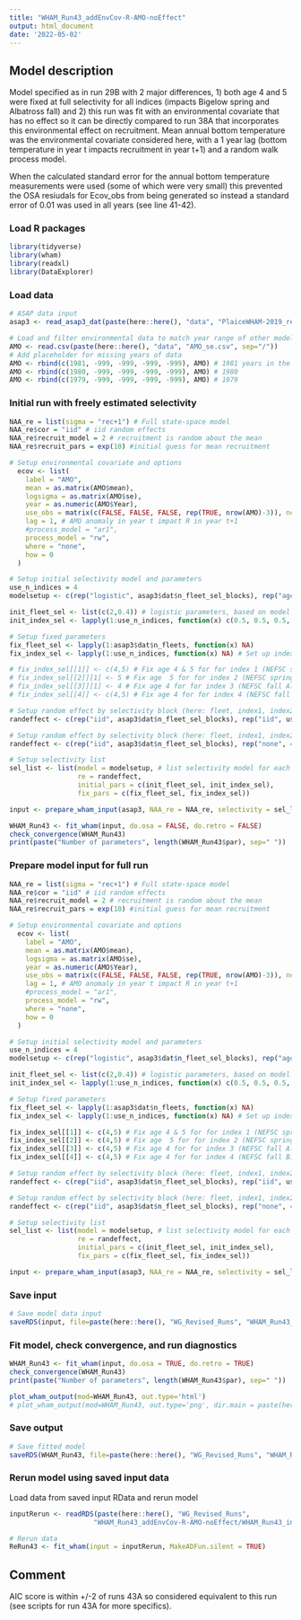 ```yaml
---
title: "WHAM_Run43_addEnvCov-R-AMO-noEffect"
output: html_document
date: '2022-05-02'
---
```


## Model description
Model specified as in run 29B with 2 major differences, 1) both age 4 and 5 were fixed at full selectivity for all indices (impacts Bigelow spring and Albatross fall) and 2) this run was fit with an environmental covariate that has no effect so it can be directly compared to run 38A that incorporates this environmental effect on recruitment. Mean annual bottom temperature was the environmental covariate considered here, with a 1 year lag (bottom temperature in year t impacts recruitment in year t+1) and a random walk process model.

When the calculated standard error for the annual bottom temperature measurements were used (some of which were very small) this prevented the OSA resiudals for Ecov_obs from being generated so instead a standard error of 0.01 was used in all years (see line 41-42). 

### Load R packages
```r
library(tidyverse)
library(wham)
library(readxl)
library(DataExplorer)
```

### Load data
```r
# ASAP data input
asap3 <- read_asap3_dat(paste(here::here(), "data", "PlaiceWHAM-2019_revised_NEFSC-LW-WAA_splitNEFSC-BigUnit.DAT", sep="/"))

# Load and filter environmental data to match year range of other model data
AMO <- read.csv(paste(here::here(), "data", "AMO_se.csv", sep="/"))
# Add placeholder for missing years of data
AMO <- rbind(c(1981, -999, -999, -999, -999), AMO) # 1981 years in the wrong order will cause R to bomb
AMO <- rbind(c(1980, -999, -999, -999, -999), AMO) # 1980
AMO <- rbind(c(1979, -999, -999, -999, -999), AMO) # 1979
```

### Initial run with freely estimated selectivity
```r
NAA_re = list(sigma = "rec+1") # Full state-space model
NAA_re$cor = "iid" # iid random effects
NAA_re$recruit_model = 2 # recruitment is random about the mean
NAA_re$recruit_pars = exp(10) #initial guess for mean recruitment

# Setup environmental covariate and options
  ecov <- list(
    label = "AMO",
    mean = as.matrix(AMO$mean),
    logsigma = as.matrix(AMO$se),
    year = as.numeric(AMO$Year),
    use_obs = matrix(c(FALSE, FALSE, FALSE, rep(TRUE, nrow(AMO)-3)), ncol = 1, nrow=nrow(AMO)), # use all obs except the first 3 (no data 1979, 1980, and 1981 not full year of data in 1981) 
    lag = 1, # AMO anomaly in year t impact R in year t+1
    #process_model = "ar1",
    process_model = "rw",
    where = "none", 
    how = 0 
  )

# Setup initial selectivity model and parameters
use_n_indices = 4
modelsetup <- c(rep("logistic", asap3$dat$n_fleet_sel_blocks), rep("age-specific", use_n_indices))

init_fleet_sel <- list(c(2,0.4)) # logistic parameters, based on model type
init_index_sel <- lapply(1:use_n_indices, function(x) c(0.5, 0.5, 0.5, 1, 1, 0.5, 0.5, 0.5, 0.5, 0.5, 0.5))

# Setup fixed parameters
fix_fleet_sel <- lapply(1:asap3$dat$n_fleets, function(x) NA) 
fix_index_sel <- lapply(1:use_n_indices, function(x) NA) # Set up index object

# fix_index_sel[[1]] <- c(4,5) # Fix age 4 & 5 for for index 1 (NEFSC spring Albatross)
# fix_index_sel[[2]][1] <- 5 # Fix age  5 for for index 2 (NEFSC spring Bigelow)
# fix_index_sel[[3]][1] <- 4 # Fix age 4 for for index 3 (NEFSC fall Albatross)
# fix_index_sel[[4]] <- c(4,5) # Fix age 4 for for index 4 (NEFSC fall Bigelow)

# Setup random effect by selectivity block (here: fleet, index1, index2)
randeffect <- c(rep("iid", asap3$dat$n_fleet_sel_blocks), rep("iid", use_n_indices))

# Setup random effect by selectivity block (here: fleet, index1, index2, index3, index4)
randeffect <- c(rep("iid", asap3$dat$n_fleet_sel_blocks), rep("none", 4)) # Don't include selectivity random effects for any surveys 

# Setup selectivity list
sel_list <- list(model = modelsetup, # list selectivity model for each fleet and index
                 re = randeffect,
                 initial_pars = c(init_fleet_sel, init_index_sel),
                 fix_pars = c(fix_fleet_sel, fix_index_sel))

input <- prepare_wham_input(asap3, NAA_re = NAA_re, selectivity = sel_list, ecov=ecov, model_name = "WHAM_Run43") 

WHAM_Run43 <- fit_wham(input, do.osa = FALSE, do.retro = FALSE) 
check_convergence(WHAM_Run43)
print(paste("Number of parameters", length(WHAM_Run43$par), sep=" "))
```

### Prepare model input for full run
```r
NAA_re = list(sigma = "rec+1") # Full state-space model
NAA_re$cor = "iid" # iid random effects
NAA_re$recruit_model = 2 # recruitment is random about the mean
NAA_re$recruit_pars = exp(10) #initial guess for mean recruitment

# Setup environmental covariate and options
  ecov <- list(
    label = "AMO",
    mean = as.matrix(AMO$mean),
    logsigma = as.matrix(AMO$se),
    year = as.numeric(AMO$Year),
    use_obs = matrix(c(FALSE, FALSE, FALSE, rep(TRUE, nrow(AMO)-3)), ncol = 1, nrow=nrow(AMO)), # use all obs except the first 3 (no data 1979, 1980, and 1981 not full year of data in 1981) 
    lag = 1, # AMO anomaly in year t impact R in year t+1
    #process_model = "ar1",
    process_model = "rw",
    where = "none", 
    how = 0 
  )

# Setup initial selectivity model and parameters
use_n_indices = 4
modelsetup <- c(rep("logistic", asap3$dat$n_fleet_sel_blocks), rep("age-specific", use_n_indices))

init_fleet_sel <- list(c(2,0.4)) # logistic parameters, based on model type
init_index_sel <- lapply(1:use_n_indices, function(x) c(0.5, 0.5, 0.5, 1, 1, 0.5, 0.5, 0.5, 0.5, 0.5, 0.5))

# Setup fixed parameters
fix_fleet_sel <- lapply(1:asap3$dat$n_fleets, function(x) NA) 
fix_index_sel <- lapply(1:use_n_indices, function(x) NA) # Set up index object

fix_index_sel[[1]] <- c(4,5) # Fix age 4 & 5 for for index 1 (NEFSC spring Albatross)
fix_index_sel[[2]] <- c(4,5) # Fix age  5 for for index 2 (NEFSC spring Bigelow)
fix_index_sel[[3]] <- c(4,5) # Fix age 4 for for index 3 (NEFSC fall Albatross)
fix_index_sel[[4]] <- c(4,5) # Fix age 4 for for index 4 (NEFSC fall Bigelow)

# Setup random effect by selectivity block (here: fleet, index1, index2)
randeffect <- c(rep("iid", asap3$dat$n_fleet_sel_blocks), rep("iid", use_n_indices))

# Setup random effect by selectivity block (here: fleet, index1, index2, index3, index4)
randeffect <- c(rep("iid", asap3$dat$n_fleet_sel_blocks), rep("none", 4)) # Don't include selectivity random effects for any surveys 

# Setup selectivity list
sel_list <- list(model = modelsetup, # list selectivity model for each fleet and index
                 re = randeffect,
                 initial_pars = c(init_fleet_sel, init_index_sel),
                 fix_pars = c(fix_fleet_sel, fix_index_sel))

input <- prepare_wham_input(asap3, NAA_re = NAA_re, selectivity = sel_list, ecov=ecov, model_name = "WHAM_Run43") 
```

### Save input
```r
# Save model data input
saveRDS(input, file=paste(here::here(), "WG_Revised_Runs", "WHAM_Run43_addEnvCov-R-AMO-noEffect", "WHAM_Run43_input.rds", sep="/"))
```

### Fit model, check convergence, and run diagnostics
```r
WHAM_Run43 <- fit_wham(input, do.osa = TRUE, do.retro = TRUE) 
check_convergence(WHAM_Run43)
print(paste("Number of parameters", length(WHAM_Run43$par), sep=" "))

plot_wham_output(mod=WHAM_Run43, out.type='html')
# plot_wham_output(mod=WHAM_Run43, out.type='png', dir.main = paste(here::here(), "WHAM_Run43", sep="/"))
```

### Save output
```r
# Save fitted model
saveRDS(WHAM_Run43, file=paste(here::here(), "WG_Revised_Runs", "WHAM_Run43_addEnvCov-R-AMO-noEffect", "WHAM_Run43_model.rds", sep="/"))
```

### Rerun model using saved input data
Load data from saved input RData and rerun model
```r
inputRerun <- readRDS(paste(here::here(), "WG_Revised_Runs",
                     "WHAM_Run43_addEnvCov-R-AMO-noEffect/WHAM_Run43_input.rds", sep="/"))

# Rerun data
ReRun43 <- fit_wham(input = inputRerun, MakeADFun.silent = TRUE)
```

## Comment
AIC score is within +/-2 of runs 43A so considered equivalent to this run (see scripts for run 43A for more specifics).
